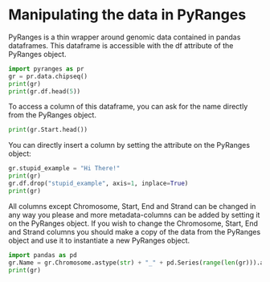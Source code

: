 # Manipulating the data in PyRanges

PyRanges is a thin wrapper around genomic data contained in pandas dataframes.
This dataframe is accessible with the df attribute of the PyRanges object.

```python
import pyranges as pr
gr = pr.data.chipseq()
print(gr)
print(gr.df.head(5))
```

To access a column of this dataframe, you can ask for the name directly from the
PyRanges object.

```python
print(gr.Start.head())
```

You can directly insert a column by setting the attribute on the PyRanges object:

```python
gr.stupid_example = "Hi There!"
print(gr)
gr.df.drop("stupid_example", axis=1, inplace=True)
print(gr)
```

All columns except Chromosome, Start, End and Strand can be changed in any way
you please and more metadata-columns can be added by setting it on the PyRanges
object. If you wish to change the Chromosome, Start, End and Strand columns you
should make a copy of the data from the PyRanges object and use it to
instantiate a new PyRanges object.

```python
import pandas as pd
gr.Name = gr.Chromosome.astype(str) + "_" + pd.Series(range(len(gr))).astype(str)
print(gr)
```